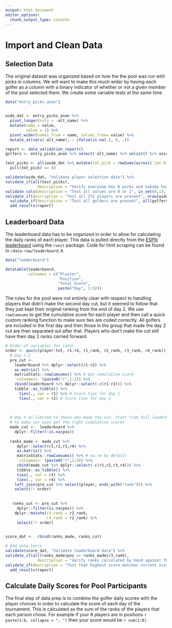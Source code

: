 ```yaml
---
output: html_document
editor_options: 
  chunk_output_type: console
---
```

# Import and Clean Data

## Selection Data

The original dataset was organized based on how the the pool was run with picks
in columns. We will want to make this much wider by having each golfer as a
column with a binary indicator of whether or not a given member of the pool
selected them.  We create some variable tests at the same time.

```r
data("entry_picks_anon")


wide_dat <- entry_picks_anon %>%
  pivot_longer(cols = -alt_name) %>%
  mutate(name = value,
         value = 1) %>%
  pivot_wider(names_from = name, values_from= value) %>%
  mutate_at(vars(-alt_name), ~ ifelse(is.na(.), 0, .)) 

report <- data_validation_report()
golfers <- entry_picks_anon %>% select(-alt_name) %>% unlist() %>% unique

test_picks <- all(wide_dat %>% mutate(tot_pick = rowSums(across(`Jon Rahm`:`Robert MacIntyre`))) %>%
  pull(tot_pick) == 8)

validate(wide_dat, "Validate player selection data") %>%
validate_if(all(test_picks),
              description = "Verify everyone has 8 picks and nobody has any NA") %>%
validate_cols(description = "Test all values are 0 or 1", in_set(0,1), -alt_name) %>%
validate_if(description = "Test all 272 players are present", nrow(wide_dat) == 272) %>%
  validate_if(description = "Test all golders are present", all(golfers %in% colnames(wide_dat))) %>%
  add_results(report)


```

## Leaderboard Data

The leaderboard data has to be organized in order to allow for calculating the
daily ranks of each player. This data is pulled directly from the [ESPN
leaderboard]("https://www.espn.com/golf/leaderboard") using the `rvest` package. Code for html scraping can be found in
`/data-raw/leaderboard.R`. 

```r
data("leaderboard")

datatable(leaderboard,
          colnames = c("Plaster", 
                       "Position", 
                       "Total Score", 
                       paste("Day", 1:5)))

```


The rules for the pool were not entirely clear with
respect to handling players that didn't make the second day cut, but it seemed
to follow that they just kept their original ranking from the end of day 2. We
use `rowCumsums` to get the cumulative score for each player and then call a
quick custom ranking function to make sure ties are coded correctly. All golfers
are included in the first day and then those in the group that made the day 2
cut are then separated out after that. Players who don't make the cut still
have their day 2 ranks carried forward.

```r
 
# Order of variables for later
order <- quo(c(player:tot, r1:r4, r1_rank, r2_rank, r3_rank, r4_rank))
  # Day 1:2
  pre_cut <- 
    leaderboard %>% dplyr::select(r1:r2) %>%
    as.matrix() %>%
    matrixStats::rowCumsums() %>% # Get cumulative score
    `colnames<-`(paste0("r",1:2)) %>%
    cbind(leaderboard %>% dplyr::select(-c(r1:r2))) %>%
    tibble::as_tibble() %>%
      ties(., var = r1) %>% # Score ties for day 1
      ties(., var = r2) # Score ties for day 2
    
    
  
  # Day 3 on limited to those who made the cut. Start from full leaderboard
  # to make sur eyou get the right cumulative scores
  made_cut <-  leaderboard %>%
    dplyr::filter(!is.na(pos))
  
  ranks_made <- made_cut %>%
     dplyr::select(r1,r2,r3,r4) %>%
     as.matrix() %>%
     matrixStats::rowCumsums() %>% # na.rm by default
     `colnames<-`(paste0("r",1:4)) %>%
     cbind(made_cut %>% dplyr::select(-c(r1,r2,r3,r4))) %>%
     tibble::as_tibble() %>%
     ties(., var = r3) %>%
     ties(., var = r4) %>%
    left_join(pre_cut %>% select(player, ends_with("rank"))) %>%
    select(!! order)
    
  
   ranks_cut <- pre_cut %>%
     dplyr::filter(is.na(pos)) %>%
    dplyr::mutate(r3_rank = r2_rank,
                  r4_rank = r2_rank) %>%
     select(!! order)

   
score_dat <-  rbind(ranks_made, ranks_cut)

# Add data tests
validate(score_dat, "Validate leaderboard data") %>%
validate_if(all(ranks_made$pos == ranks_made$r3_rank),
              description = "Verify ranks calculated by hand against the current position. If TRUE, assumes the other days are correct as well.") %>%
validate_if(description = "Test that highest score matches current score. Assume all the other days are correct if passes", in_set(0,1), all(ranks_made$r3 == ranks_made$tot)) %>%
  add_results(report)

```

## Calculate Daily Scores for Pool Participants

The final step of data prep is to combine the golfer daily scores with the
player choices in order to calculate the score of each day of the tournament.
This is calculated as the sum of the ranks of the players that each person
chose. For example if your 8 players are in positions `r paste(1:8, collapse = ", ")` 
then your score would be `r sum(1:8)`.

```r

```

